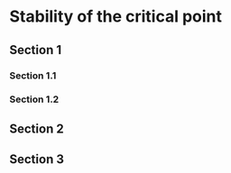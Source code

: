 # Stability of the critical point

## Section 1

### Section 1.1

### Section 1.2

## Section 2

## Section 3

